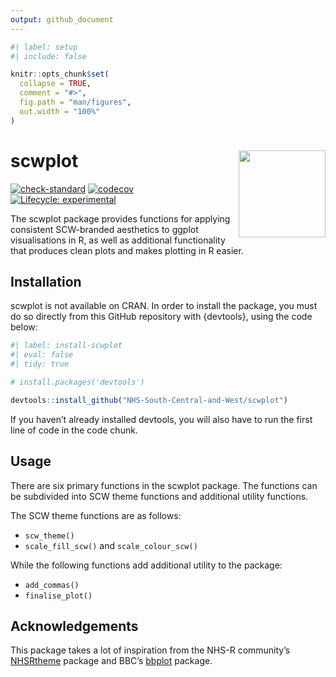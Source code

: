 ```yaml
---
output: github_document
---
```


<!-- README.md is generated from README.Rmd. Please edit that file -->

```r
#| label: setup
#| include: false

knitr::opts_chunk$set(
  collapse = TRUE,
  comment = "#>",
  fig.path = "man/figures",
  out.width = "100%"
)
```

# scwplot <a href="https://nhs-south-central-and-west.github.io/scwplot/"><img src="man/figures/logo.png" align="right" height="139" /></a>

<!-- badges: start -->
[![check-standard](https://github.com/NHS-South-Central-and-West/scwplot/actions/workflows/check-standard.yaml/badge.svg)](https://github.com/NHS-South-Central-and-West/scwplot/actions/workflows/check-standard.yaml)
[![codecov](https://codecov.io/gh/NHS-South-Central-and-West/scwplot/branch/main/graph/badge.svg?token=00PF3Y2TDL)](https://codecov.io/gh/NHS-South-Central-and-West/scwplot)
[![Lifecycle: experimental](https://img.shields.io/badge/lifecycle-experimental-orange.svg)](https://lifecycle.r-lib.org/articles/stages.html#experimental)
<!-- badges: end -->

The scwplot package provides functions for applying consistent SCW-branded aesthetics to ggplot visualisations in R, as well as additional functionality that produces clean plots and makes plotting in R easier.

## Installation

scwplot is not available on CRAN. In order to install the package, you must do so directly from this GitHub repository with {devtools}, using the code below:

```r
#| label: install-scwplot
#| eval: false
#| tidy: true

# install.packages('devtools')

devtools::install_github("NHS-South-Central-and-West/scwplot")
```

If you haven't already installed devtools, you will also have to run the first line of code in the code chunk.

## Usage

There are six primary functions in the scwplot package. The functions can be subdivided into SCW theme functions and additional utility functions.

The SCW theme functions are as follows:

- ```scw_theme()```
- ```scale_fill_scw()``` and ```scale_colour_scw()```

While the following functions add additional utility to the package:

- ```add_commas()```
- ```finalise_plot()```

## Acknowledgements

This package takes a lot of inspiration from the NHS-R community's [NHSRtheme](https://github.com/nhs-r-community/NHSRtheme) package and BBC's [bbplot](https://github.com/bbc/bbplot) package.
